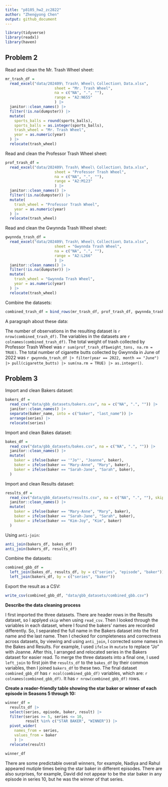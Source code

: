 ```yaml
---
title: "p8105_hw2_zc2822"
author: "Zhengyong Chen"
output: github_document
---
```


```r
library(tidyverse)
library(readxl)
library(haven)
```

## Problem 2

Read and clean the Mr. Trash Wheel sheet:

```r
mr_trash_df = 
  read_excel("data/202409\ Trash\ Wheel\ Collection\ Data.xlsx", 
                      sheet = "Mr. Trash Wheel",
                      na = c("NA", ".", ""),
                      range = "A2:N655"
                      ) |> 
  janitor::clean_names() |> 
  filter(!is.na(dumpster)) |> 
  mutate(
    sports_balls = round(sports_balls),
    sports_balls = as.integer(sports_balls),
    trash_wheel = "Mr. Trash Wheel",
    year = as.numeric(year)
  ) |> 
  relocate(trash_wheel)
```

Read and clean the Professor Trash Wheel sheet:

```r
prof_trash_df = 
  read_excel("data/202409\ Trash\ Wheel\ Collection\ Data.xlsx", 
                      sheet = "Professor Trash Wheel",
                      na = c("NA", ".", ""),
                      range = "A2:M123"
                      ) |> 
  janitor::clean_names() |> 
  filter(!is.na(dumpster)) |> 
  mutate(
    trash_wheel = "Professor Trash Wheel",
    year = as.numeric(year)
  ) |> 
  relocate(trash_wheel)
```

Read and clean the Gwynnda Trash Wheel sheet:

```r
gwynnda_trash_df = 
  read_excel("data/202409\ Trash\ Wheel\ Collection\ Data.xlsx", 
                      sheet = "Gwynnda Trash Wheel",
                      na = c("NA", ".", ""),
                      range = "A2:L266"
                      ) |> 
  janitor::clean_names() |> 
  filter(!is.na(dumpster)) |> 
  mutate(
    trash_wheel = "Gwynnda Trash Wheel",
    year = as.numeric(year)
  ) |> 
  relocate(trash_wheel)
```

Combine the datasets:

```r
combined_trash_df = bind_rows(mr_trash_df, prof_trash_df, gwynnda_trash_df)
```

A paragraph about these data:

The number of observations in the resulting dataset is `r nrow(combined_trash_df)`. The variables in the datasets are `r colnames(combined_trash_df)`. The total weight of trash collected by Professor Trash Wheel was `r sum(prof_trash_df$weight_tons, na.rm = TRUE)`. The total number of cigarette butts collected by Gwynnda in June of 2022 was `r gwynnda_trash_df |> filter(year == 2022, month == "June") |> pull(cigarette_butts) |> sum(na.rm = TRUE) |> as.integer()`.


## Problem 3

Import and clean Bakers dataset:

```r
bakers_df = 
  read_csv("data/gbb_datasets/bakers.csv", na = c("NA", ".", "")) |> 
  janitor::clean_names() |> 
  separate(baker_name, into = c("baker", "last_name")) |> 
  arrange(series) |> 
  relocate(series)
```

Import and clean Bakes dataset:
```r
bakes_df = 
  read_csv("data/gbb_datasets/bakes.csv", na = c("NA", ".", "")) |> 
  janitor::clean_names() |> 
  mutate(
    baker = ifelse(baker == '"Jo"', "Joanne", baker),
    baker = ifelse(baker == "Mary-Anne", "Mary", baker),
    baker = ifelse(baker == "Sarah-Jane", "Sarah", baker),
  )
```

Import and clean Results dataset:

```r
results_df = 
  read_csv("data/gbb_datasets/results.csv", na = c("NA", ".", ""), skip = 2) |> 
  janitor::clean_names() |> 
  mutate(
    baker = ifelse(baker == "Mary-Anne", "Mary", baker),
    baker = ifelse(baker == "Sarah-Jane", "Sarah", baker),
    baker = ifelse(baker == "Kim-Joy", "Kim", baker)
  )
```

Using `anti-join`:

```r
anti_join(bakers_df, bakes_df)
anti_join(bakers_df, results_df)
```

Combine the datasets:

```r
combined_gbb_df = 
  left_join(bakes_df, results_df, by = c("series", "episode", "baker")) |> 
  left_join(bakers_df, by = c("series", "baker")) 
```

Export the result as a CSV:

```r
write_csv(combined_gbb_df, "data/gbb_datasets/combined_gbb.csv")
```

**Describe the data cleaning process**

I first imported the three datasets. There are header rows in the Results dataset, so I applyed `skip` when using `read_csv`. Then I looked through the variables in each dataset, where I found the bakers' names are recorded differently. So, I separated the full name in the Bakers dataset into the first name and the last name. Then I checked for completeness and correctness across datasets, by viewing and using `anti_join`, I corrected some names in the Bakes and Results. For example, I used `ifelse` in `mutate` to replace "Jo" with Joanne. After this, I arranged and relocated series in the Bakers dataset for easier read. To merge the three datasets into a final one, I used `left_join` to first join the `results_df` to the `bakes_df` by their common variables, then I joined `bakers_df` to these two. The final dataset `combined_gbb_df` has `r ncol(combined_gbb_df)` variables, which are: `r colnames(combined_gbb_df)`. It has `r nrow(combined_gbb_df)` rows.





**Create a reader-friendly table showing the star baker or winner of each episode in Seasons 5 through 10:**

```r
winner_df =
  results_df |> 
  select(series, episode, baker, result) |> 
  filter(series >= 5, series <= 10, 
         result %in% c("STAR BAKER", "WINNER")) |> 
  pivot_wider(
    names_from = series, 
    values_from = baker
    ) |> 
  relocate(result) 

winner_df
```

There are some predictable overall winners, for example, Nadiya and Rahul appeared mutiple times being the star baker in different episodes. There are also surprises, for example, David did not appear to be the star baker in any episode in series 10, but he was the winner of that series.


